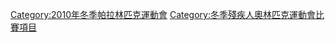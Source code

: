 [[Category:2010年冬季帕拉林匹克運動會|Category:2010年冬季帕拉林匹克運動會]]
[[Category:冬季殘疾人奧林匹克運動會比賽項目|Category:冬季殘疾人奧林匹克運動會比賽項目]]